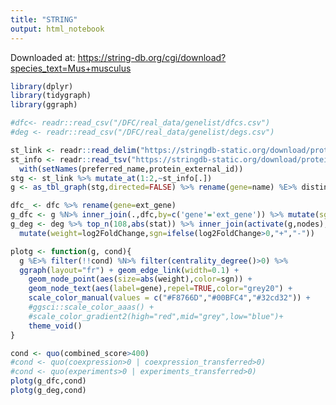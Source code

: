 ```yaml
---
title: "STRING"
output: html_notebook
---
```



Downloaded at: <https://string-db.org/cgi/download?species_text=Mus+musculus>

```r
library(dplyr)
library(tidygraph)
library(ggraph)
```

```r
#dfc<- readr::read_csv("/DFC/real_data/genelist/dfcs.csv")
#deg <- readr::read_csv("/DFC/real_data/genelist/degs.csv")
```

```r
st_link <- readr::read_delim("https://stringdb-static.org/download/protein.links.full.v11.0/10090.protein.links.full.v11.0.txt.gz",delim=" ")
st_info <- readr::read_tsv("https://stringdb-static.org/download/protein.info.v11.0/10090.protein.info.v11.0.txt.gz",col_types="cc__") %>%
  with(setNames(preferred_name,protein_external_id))
stg <- st_link %>% mutate_at(1:2,~st_info[.])
g <- as_tbl_graph(stg,directed=FALSE) %>% rename(gene=name) %E>% distinct
```

```r
dfc_ <- dfc %>% rename(gene=ext_gene)
g_dfc <- g %N>% inner_join(.,dfc,by=c('gene'='ext_gene')) %>% mutate(sgn=if_else(weight>0,"+","-"))
g_deg <- deg %>% top_n(108,abs(stat)) %>% inner_join(activate(g,nodes),.,by=c('gene'='ext_gene')) %>%
  mutate(weight=log2FoldChange,sgn=ifelse(log2FoldChange>0,"+","-"))
```

```r
plotg <- function(g, cond){
  g %E>% filter(!!cond) %N>% filter(centrality_degree()>0) %>%
  ggraph(layout="fr") + geom_edge_link(width=0.1) + 
    geom_node_point(aes(size=abs(weight),color=sgn)) +
    geom_node_text(aes(label=gene),repel=TRUE,color="grey20") +
    scale_color_manual(values = c("#F8766D","#00BFC4","#32cd32")) +
    #ggsci::scale_color_aaas() +
    #scale_color_gradient2(high="red",mid="grey",low="blue")+
    theme_void()
}
```

```r
cond <- quo(combined_score>400)
#cond <- quo(coexpression>0 | coexpression_transferred>0)
#cond <- quo(experiments>0 | experiments_transferred>0)
plotg(g_dfc,cond)
plotg(g_deg,cond)
```




